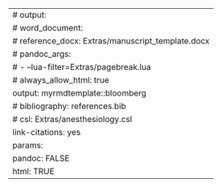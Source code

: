 ---
# output:
#  word_document:
#     reference_docx: Extras/manuscript_template.docx
#     pandoc_args:
#       - --lua-filter=Extras/pagebreak.lua
# always_allow_html: true
output: myrmdtemplate::bloomberg
# bibliography: references.bib
# csl: Extras/anesthesiology.csl
link-citations: yes
params:
  pandoc: FALSE
  html: TRUE
---
